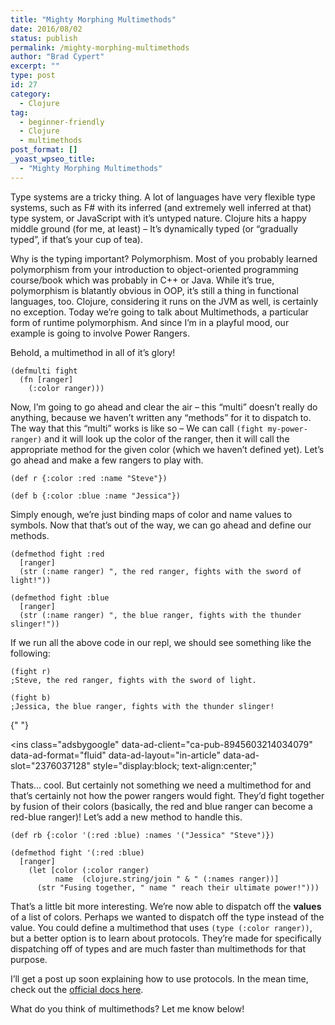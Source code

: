 ```yaml
---
title: "Mighty Morphing Multimethods"
date: 2016/08/02
status: publish
permalink: /mighty-morphing-multimethods
author: "Brad Cypert"
excerpt: ""
type: post
id: 27
category:
  - Clojure
tag:
  - beginner-friendly
  - Clojure
  - multimethods
post_format: []
_yoast_wpseo_title:
  - "Mighty Morphing Multimethods"
---
```


Type systems are a tricky thing. A lot of languages have very flexible type systems, such as F# with its inferred (and extremely well inferred at that) type system, or JavaScript with it’s untyped nature. Clojure hits a happy middle ground (for me, at least) – It’s dynamically typed (or “gradually typed”, if that’s your cup of tea).

Why is the typing important? Polymorphism. Most of you probably learned polymorphism from your introduction to object-oriented programming course/book which was probably in C++ or Java. While it’s true, polymorphism is blatantly obvious in OOP, it’s still a thing in functional languages, too. Clojure, considering it runs on the JVM as well, is certainly no exception. Today we’re going to talk about Multimethods, a particular form of runtime polymorphism. And since I’m in a playful mood, our example is going to involve Power Rangers.

Behold, a multimethod in all of it’s glory!

```
(defmulti fight
  (fn [ranger]
    (:color ranger)))

```

Now, I’m going to go ahead and clear the air – this “multi” doesn’t really do anything, because we haven’t written any “methods” for it to dispatch to. The way that this “multi” works is like so – We can call `(fight my-power-ranger)` and it will look up the color of the ranger, then it will call the appropriate method for the given color (which we haven’t defined yet). Let’s go ahead and make a few rangers to play with.

```
(def r {:color :red :name "Steve"})

(def b {:color :blue :name "Jessica"})

```

Simply enough, we’re just binding maps of color and name values to symbols. Now that that’s out of the way, we can go ahead and define our methods.

```
(defmethod fight :red
  [ranger]
  (str (:name ranger) ", the red ranger, fights with the sword of light!"))

(defmethod fight :blue
  [ranger]
  (str (:name ranger) ", the blue ranger, fights with the thunder slinger!"))

```

If we run all the above code in our repl, we should see something like the following:

```
(fight r)
;Steve, the red ranger, fights with the sword of light.

(fight b)
;Jessica, the blue ranger, fights with the thunder slinger!

```

<script async="" src="//pagead2.googlesyndication.com/pagead/js/adsbygoogle.js"></script>{" "}

<ins
  class="adsbygoogle"
  data-ad-client="ca-pub-8945603214034079"
  data-ad-format="fluid"
  data-ad-layout="in-article"
  data-ad-slot="2376037128"
  style="display:block; text-align:center;"
></ins>
<script>(adsbygoogle = window.adsbygoogle || []).push({});</script>

Thats… cool. But certainly not something we need a multimethod for and that’s certainly not how the power rangers would fight. They’d fight together by fusion of their colors (basically, the red and blue ranger can become a red-blue ranger)! Let’s add a new method to handle this.

```
(def rb {:color '(:red :blue) :names '("Jessica" "Steve")})

(defmethod fight '(:red :blue)
  [ranger]
    (let [color (:color ranger)
          name  (clojure.string/join " & " (:names ranger))]
      (str "Fusing together, " name " reach their ultimate power!")))

```

That’s a little bit more interesting. We’re now able to dispatch off the **values** of a list of colors. Perhaps we wanted to dispatch off the type instead of the value. You could define a multimethod that uses `(type (:color ranger))`, but a better option is to learn about protocols. They’re made for specifically dispatching off of types and are much faster than multimethods for that purpose.

I’ll get a post up soon explaining how to use protocols. In the mean time, check out the [official docs here](http://clojure.org/reference/protocols).

What do you think of multimethods? Let me know below!

